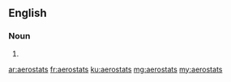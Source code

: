 ==English==

===Noun===
{{head|en|plural}}

# {{plural of|aerostat|lang=en|nocat=1}}

[[ar:aerostats]]
[[fr:aerostats]]
[[ku:aerostats]]
[[mg:aerostats]]
[[my:aerostats]]
